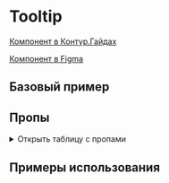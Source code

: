 
<Meta of={TooltipStories} />

# Tooltip

[Компонент в Контур.Гайдах](https://guides.kontur.ru/components/popup-elements/tooltip/)

[Компонент в Figma](https://www.figma.com/file/87ScqxPzJpF9DcVBNYWOjM/%E2%9A%A1-Kontur-UI-Modern-Layout?node-id=230%3A5039)

<Description />

## Базовый пример

<Primary />

## Пропы

<details>
  <summary>Открыть таблицу с пропами</summary>
  <Controls />
</details>

## Примеры использования

<Stories title="" includePrimary={false} />
